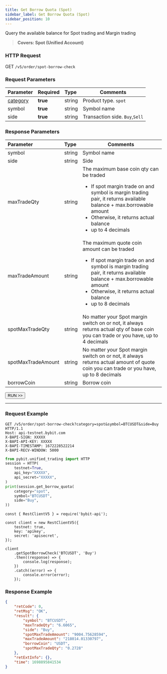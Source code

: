 ```yaml
---
title: Get Borrow Quota (Spot)
sidebar_label: Get Borrow Quota (Spot)
sidebar_position: 10
---
```

Query the available balance for Spot trading and Margin trading
> **Covers: Spot (Unified Account)**

### HTTP Request
GET `/v5/order/spot-borrow-check`

### Request Parameters
| Parameter | Required | Type | Comments|
|:----- |:-------|:-----|------ |
|[category](../enum#category) |**true** |string |Product type. `spot`|
|symbol |**true** |string |Symbol name|
|side |**true** |string |Transaction side. `Buy`,`Sell` |

### Response Parameters
| Parameter | Type | Comments|
|:----- |:-----|------ |
|symbol |string |Symbol name |
|side |string |Side |
|maxTradeQty |string |The maximum base coin qty can be traded<ul><li>If spot margin trade on and symbol is margin trading pair, it returns available balance + max.borrowable amount</li><li>Otherwise, it returns actual balance</li><li>up to 4 decimals</li></ul>|
|maxTradeAmount |string |The maximum quote coin amount can be traded<ul><li>If spot margin trade on and symbol is margin trading pair, it returns available balance + max.borrowable amount</li><li>Otherwise, it returns actual balance</li><li>up to 8 decimals</li></ul>|
|spotMaxTradeQty |string |No matter your Spot margin switch on or not, it always returns actual qty of base coin you can trade or you have, up to 4 decimals |
|spotMaxTradeAmount |string |No matter your Spot margin switch on or not, it always returns actual amount of quote coin you can trade or you have, up to 8 decimals |
|borrowCoin |string |Borrow coin |

<a href="/api-explorer/v5/trade/query-spot-quota"><Button>RUN >></Button></a>

---

### Request Example

<Tabs groupId="programming-languages">
<TabItem value="http" label="HTTP">

```http
GET /v5/order/spot-borrow-check?category=spot&symbol=BTCUSDT&side=Buy HTTP/1.1
Host: api-testnet.bybit.com
X-BAPI-SIGN: XXXXX
X-BAPI-API-KEY: XXXXX
X-BAPI-TIMESTAMP: 1672228522214
X-BAPI-RECV-WINDOW: 5000
```

</TabItem>
<TabItem value="python" label="Python">

```python
from pybit.unified_trading import HTTP
session = HTTP(
    testnet=True,
    api_key="XXXXX",
    api_secret="XXXXX",
)
print(session.get_borrow_quota(
    category="spot",
    symbol="BTCUSDT",
    side="Buy",
))
```

</TabItem>
<TabItem value="Node" label="Node.js">

```n4js
const { RestClientV5 } = require('bybit-api');

const client = new RestClientV5({
    testnet: true,
    key: 'apikey',
    secret: 'apisecret',
});

client
    .getSpotBorrowCheck('BTCUSDT', 'Buy')
    .then((response) => {
        console.log(response);
    })
    .catch((error) => {
        console.error(error);
    });
```

</TabItem>
</Tabs>

### Response Example

```json
{
    "retCode": 0,
    "retMsg": "OK",
    "result": {
        "symbol": "BTCUSDT",
        "maxTradeQty": "6.6065",
        "side": "Buy",
        "spotMaxTradeAmount": "9004.75628594",
        "maxTradeAmount": "218014.01330797",
        "borrowCoin": "USDT",
        "spotMaxTradeQty": "0.2728"
    },
    "retExtInfo": {},
    "time": 1698895841534
}
```
